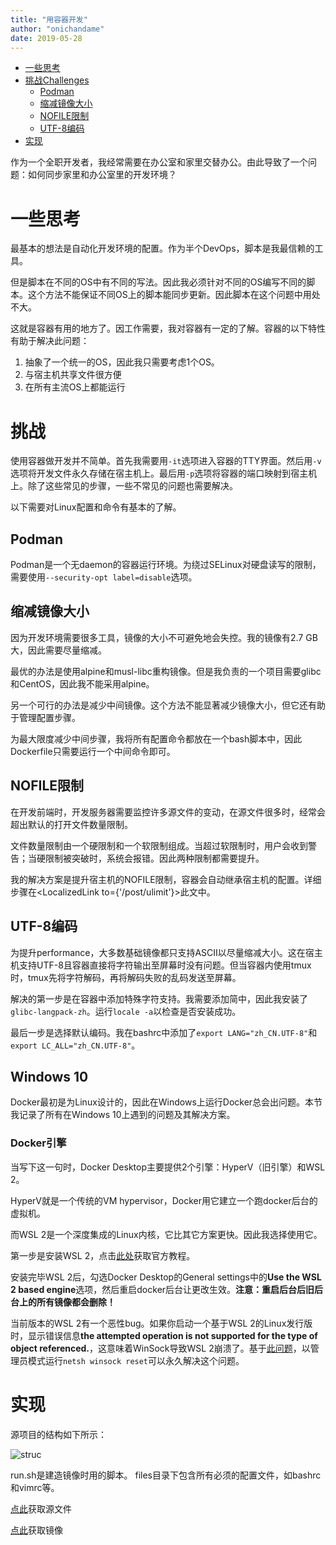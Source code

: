 ```yaml
---
title: "用容器开发"
author: "onichandame"
date: 2019-05-28
---
```



<!-- vim-markdown-toc GFM -->

* [一些思考](#一些思考)
* [挑战Challenges](#挑战challenges)
  * [Podman](#podman)
  * [缩减镜像大小](#缩减镜像大小)
  * [NOFILE限制](#nofile限制)
  * [UTF-8编码](#utf-8编码)
* [实现](#实现)

<!-- vim-markdown-toc -->

作为一个全职开发者，我经常需要在办公室和家里交替办公。由此导致了一个问题：如何同步家里和办公室里的开发环境？

# 一些思考

最基本的想法是自动化开发环境的配置。作为半个DevOps，脚本是我最信赖的工具。

但是脚本在不同的OS中有不同的写法。因此我必须针对不同的OS编写不同的脚本。这个方法不能保证不同OS上的脚本能同步更新。因此脚本在这个问题中用处不大。

这就是容器有用的地方了。因工作需要，我对容器有一定的了解。容器的以下特性有助于解决此问题：

1. 抽象了一个统一的OS，因此我只需要考虑1个OS。
2. 与宿主机共享文件很方便
3. 在所有主流OS上都能运行

# 挑战

使用容器做开发并不简单。首先我需要用`-it`选项进入容器的TTY界面。然后用`-v`选项将开发文件永久存储在宿主机上。最后用`-p`选项将容器的端口映射到宿主机上。除了这些常见的步骤，一些不常见的问题也需要解决。

以下需要对Linux配置和命令有基本的了解。

## Podman

Podman是一个无daemon的容器运行环境。为绕过SELinux对硬盘读写的限制，需要使用`--security-opt label=disable`选项。

## 缩减镜像大小

因为开发环境需要很多工具，镜像的大小不可避免地会失控。我的镜像有2.7 GB大，因此需要尽量缩减。

最优的办法是使用alpine和musl-libc重构镜像。但是我负责的一个项目需要glibc和CentOS，因此我不能采用alpine。

另一个可行的办法是减少中间镜像。这个方法不能显著减少镜像大小，但它还有助于管理配置步骤。

为最大限度减少中间步骤，我将所有配置命令都放在一个bash脚本中，因此Dockerfile只需要运行一个中间命令即可。

## NOFILE限制

在开发前端时，开发服务器需要监控许多源文件的变动，在源文件很多时，经常会超出默认的打开文件数量限制。

文件数量限制由一个硬限制和一个软限制组成。当超过软限制时，用户会收到警告；当硬限制被突破时，系统会报错。因此两种限制都需要提升。

我的解决方案是提升宿主机的NOFILE限制，容器会自动继承宿主机的配置。详细步骤在<LocalizedLink to={'/post/ulimit'}>此文</LocalizedLink>中。

## UTF-8编码

为提升performance，大多数基础镜像都只支持ASCII以尽量缩减大小。这在宿主机支持UTF-8且容器直接将字符输出至屏幕时没有问题。但当容器内使用tmux时，tmux先将字符解码，再将解码失败的乱码发送至屏幕。

解决的第一步是在容器中添加特殊字符支持。我需要添加简中，因此我安装了`glibc-langpack-zh`。运行`locale -a`以检查是否安装成功。

最后一步是选择默认编码。我在bashrc中添加了`export LANG="zh_CN.UTF-8"`和`export LC_ALL="zh_CN.UTF-8"`。

## Windows 10

Docker最初是为Linux设计的，因此在Windows上运行Docker总会出问题。本节我记录了所有在Windows 10上遇到的问题及其解决方案。

### Docker引擎

当写下这一句时，Docker Desktop主要提供2个引擎：HyperV（旧引擎）和WSL 2。

HyperV就是一个传统的VM hypervisor，Docker用它建立一个跑docker后台的虚拟机。

而WSL 2是一个深度集成的Linux内核，它比其它方案更快。因此我选择使用它。

第一步是安装WSL 2，点击[此处][wsl]获取官方教程。

安装完毕WSL 2后，勾选Docker Desktop的General settings中的**Use the WSL 2 based engine**选项，然后重启docker后台让更改生效。**注意：重启后台后旧后台上的所有镜像都会删除！**

当前版本的WSL 2有一个恶性bug。如果你启动一个基于WSL 2的Linux发行版时，显示错误信息**the attempted operation is not supported for the type of object referenced.**，这意味着WinSock导致WSL 2崩溃了。基于[此问题][winsock]，以管理员模式运行`netsh winsock reset`可以永久解决这个问题。

# 实现

源项目的结构如下所示：

![struc](/image/container-development-structure.png)

run.sh是建造镜像时用的脚本。
files目录下包含所有必须的配置文件，如bashrc和vimrc等。

[点此][src]获取源文件

[点此][hub]获取镜像

[src]: https://github.com/onichandame/docker-dev/
[hub]: https://hub.docker.com/repository/docker/onichandame/docker-dev
[wsl]: https://docs.microsoft.com/en-us/windows/wsl/wsl2-install
[winsock]: https://github.com/microsoft/WSL/issues/4177
